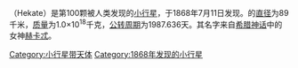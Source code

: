 {{Infobox Planet | discovery=yes | physical_characteristics = yes | bgcolour=#FFFFC0 |
name=100 Hekate
| discoverer=[[詹姆斯·克雷格·沃森|詹姆斯·克雷格·沃森]]
| discovered=1868年7月11日
| alt_names=1955 QA
| mp_category=[[小行星帶|小行星帶]] 
| epoch=2005年11月26日 ([[儒略日|儒略日]] 2453700.5)
| semimajor=462.825 [[Giga|G]][[米_(單位)|m]] (3.094 [[天文單位|AU]])
| perihelion=386.502 Gm (2.584 AU)
| aphelion=539.149 Gm (3.604 AU)
| eccentricity=0.165
| period=1987.636 [[日|d]] (5.44 [[Julian_year_(astronomy)|a]])
| inclination=6.430[[角度|°]]
| asc_node=127.343°
| arg_peri=185.908°
| mean_anomaly=76.006°
| avg_speed=16.82 km/s
| dimensions=89 km<sup>[http://www.psi.edu/pds/archive/simps.html]</sup>
| mass=~1.0×10<sup>18</sup> [[千克|kg]] ''(estimate)''
| density=~2.7 g/[[立方釐米|cm³]] ''(estimate)''<sup>[[#Krasinsky02|[3]]]</sup>
| surface_grav=~0.033 m/s² ''(estimate)''
| escape_velocity=~0.054 km/s ''(estimate)''
| rotation=0.5555 d <sup>[http://www.psi.edu/pds/archive/lc.html]</sup>
| spectral_type=[[S-type_asteroid|S-type asteroid]]
| abs_magnitude=7.67
| albedo=0.192 <sup>[[#IRAS|[1]]]</sup>
| single_temperature=~154 [[熱力學溫標|K]]<br />''max:'' 238K (-35° [[攝氏溫度|C]])}}
'''{{BASEPAGENAME}}'''（Hekate）是第100颗被人类发现的[[小行星|小行星]]，于1868年7月11日发现。{{BASEPAGENAME}}的[[直径|直径]]为89千米，[[质量|质量]]为1.0×10<sup>18</sup>千克，[[公转周期|公转周期]]为1987.636天。其名字来自[[希腊神话|希腊神话]]中的女神[[赫卡忒|赫卡忒]]。

{{Minor Planet Number|(99)[[泰神星|泰神星]]|(101)[[拐神星|拐神星]]}}
{{beltasteroid-stub}}

[[Category:小行星带天体|Category:小行星带天体]]
[[Category:1868年发现的小行星|Category:1868年发现的小行星]]